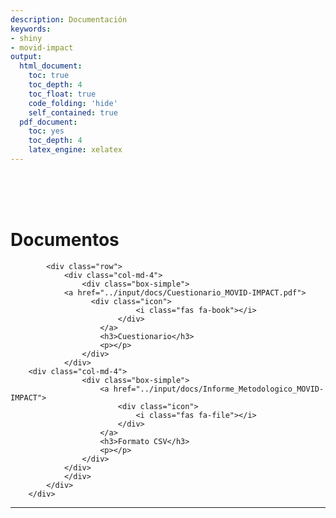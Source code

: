 ```yaml
---
description: Documentación
keywords:
- shiny
- movid-impact
output:
  html_document:
    toc: true
    toc_depth: 4
    toc_float: true
    code_folding: 'hide'
    self_contained: true
  pdf_document:
    toc: yes
    toc_depth: 4
    latex_engine: xelatex
---
```


<br><br><br>

# Documentos

<div class="col-md-12">
            <div class="row">
                <div class="col-md-4">
                    <div class="box-simple">
                <a href="../input/docs/Cuestionario_MOVID-IMPACT.pdf">
                      <div class="icon">
                                <i class="fas fa-book"></i>
                            </div>
                        </a>
                        <h3>Cuestionario</h3>
                        <p></p>
                    </div>
                </div>
        <div class="col-md-4">
                    <div class="box-simple">
                        <a href="../input/docs/Informe_Metodologico_MOVID-IMPACT">
                            <div class="icon">
                                <i class="fas fa-file"></i>
                            </div>
                        </a>
                        <h3>Formato CSV</h3>
                        <p></p>
                    </div>
                </div>
                </div>
            </div>
        </div>

---


